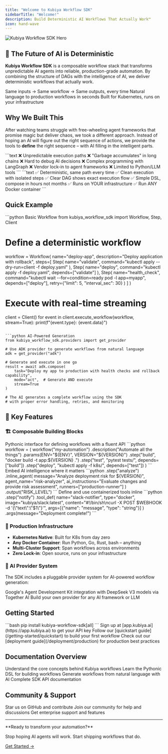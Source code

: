 ```yaml
---
title: "Welcome to Kubiya Workflow SDK"
sidebarTitle: "Welcome!"
description: Build Deterministic AI Workflows That Actually Work™
icon: hand-wave
---
```


<Frame>
  <img 
    src="/assets/images/kubiya-hero.png" 
    alt="Kubiya Workflow SDK Hero" 
    className="rounded-lg shadow-xl"
  />
</Frame>

## 🚀 The Future of AI is Deterministic

**Kubiya Workflow SDK** is a composable workflow stack that transforms unpredictable AI agents into reliable, production-grade automation. By combining the structure of DAGs with the intelligence of AI, we deliver deterministic workflows that actually work.

<CardGroup cols={3}>
  <Card title="Deterministic Execution" icon="bullseye" color="#0088ff">
    Same inputs → Same workflow → Same outputs, every time
  </Card>
  <Card title="AI-Powered Generation" icon="robot" color="#00d4ff">
    Natural language to production workflows in seconds
  </Card>
  <Card title="Production Ready" icon="shield-check" color="#0066cc">
    Built for Kubernetes, runs on your infrastructure
  </Card>
</CardGroup>

## Why We Built This

After watching teams struggle with free-wheeling agent frameworks that promise magic but deliver chaos, we took a different approach. Instead of hoping an AI will figure out the right sequence of actions, we provide the tools to **define** the right sequence – with AI filling in the intelligent parts.

<Tabs>
  <Tab title="Multi-Agent Chaos">
    ```text
    ❌ Unpredictable execution paths
    ❌ "Garbage accumulates" in long chains
    ❌ Hard to debug AI decisions
    ❌ Complex programming with LangGraph
    ❌ Vendor lock-in to agent frameworks
    ❌ Limited to Python/LLM tools
    ```
  </Tab>
  <Tab title="Kubiya DAG Workflows">
    ```text
    ✅ Deterministic, same path every time
    ✅ Clean execution with isolated steps
    ✅ Clear DAG shows exact execution flow
    ✅ Simple DSL, compose in hours not months
    ✅ Runs on YOUR infrastructure
    ✅ Run ANY Docker container
    ```
  </Tab>
</Tabs>

## Quick Example

<CodeGroup>
  ```python Basic Workflow
  from kubiya_workflow_sdk import Workflow, Step, Client

  # Define a deterministic workflow
  workflow = Workflow(
      name="deploy-app",
      description="Deploy application with rollback",
      steps=[
          Step(
              name="validate",
              command="kubectl apply --dry-run=client -f deploy.yaml"
          ),
          Step(
              name="deploy",
              command="kubectl apply -f deploy.yaml",
              depends=["validate"]
          ),
          Step(
              name="health_check",
              command="kubectl wait --for=condition=ready pod -l app=myapp",
              depends=["deploy"],
              retry={"limit": 5, "interval_sec": 30}
          )
      ]
  )

  # Execute with real-time streaming
  client = Client()
  for event in client.execute_workflow(workflow, stream=True):
      print(f"{event.type}: {event.data}")
  ```

  ```python AI-Powered Generation
  from kubiya_workflow_sdk.providers import get_provider

  # Use ADK provider to generate workflows from natural language
  adk = get_provider("adk")

  # Generate and execute in one go
  result = await adk.compose(
      task="Deploy my app to production with health checks and rollback capability",
      mode="act",  # Generate AND execute
      stream=True
  )

  # The AI generates a complete workflow using the SDK
  # with proper error handling, retries, and monitoring
  ```
</CodeGroup>

## 🎯 Key Features

### 🏗️ Composable Building Blocks

<AccordionGroup>
  <Accordion title="Workflow DSL" icon="code">
    Pythonic interface for defining workflows with a fluent API
    ```python
    workflow = (
        workflow("my-automation")
        .description("Automate all the things")
        .params(ENV="${ENV}", VERSION="${VERSION}")
        .step("build", "docker build -t app:${VERSION} .")
        .step("test", "pytest tests/", depends=["build"])
        .step("deploy", "kubectl apply -f k8s/", depends=["test"])
    )
    ```
  </Accordion>

  <Accordion title="AI Agent Integration" icon="brain">
    Embed AI intelligence where it matters
    ```python
    .step("analyze")
    .inline_agent(
        message="Analyze deployment risk for ${VERSION}",
        agent_name="risk-analyzer",
        ai_instructions="Evaluate changes and provide risk assessment",
        runners=["production-runner"]
    )
    .output("RISK_LEVEL")
    ```
  </Accordion>

  <Accordion title="Tool Ecosystem" icon="toolbox">
    Define and use containerized tools inline
    ```python
    .step("notify")
    .tool_def(
        name="slack-notifier",
        type="docker",
        image="kubiya/slack:latest",
        content="#!/bin/sh\ncurl -X POST $WEBHOOK -d '{\"text\":\"$1\"}'",
        args=[{"name": "message", "type": "string"}]
    )
    .args(message="Deployment complete!")
    ```
  </Accordion>
</AccordionGroup>

### 🚀 Production Infrastructure

- **Kubernetes Native**: Built for K8s from day zero
- **Any Docker Container**: Run Python, Go, Rust, bash – anything
- **Multi-Cluster Support**: Span workflows across environments
- **Zero Lock-in**: Open source, runs on your infrastructure

### 🤖 AI Provider System

The SDK includes a pluggable provider system for AI-powered workflow generation:

<CardGroup cols={2}>
  <Card title="ADK Provider" icon="google" href="/providers/adk/getting-started">
    Google's Agent Development Kit integration with DeepSeek V3 models via Together AI
  </Card>
  <Card title="Custom Providers" icon="puzzle" href="/providers/custom-providers">
    Build your own provider for any AI framework or LLM
  </Card>
</CardGroup>

## Getting Started

<Steps>
  <Step title="Install the SDK">
    ```bash
    pip install kubiya-workflow-sdk[all]
    ```
  </Step>
  
  <Step title="Get your API key">
    Sign up at [app.kubiya.ai](https://app.kubiya.ai) to get your API key
  </Step>
  
  <Step title="Create your first workflow">
    Follow our [quickstart guide](/getting-started/quickstart) to build your first workflow
  </Step>
  
  <Step title="Deploy to production">
    Check out our [deployment guide](/deployment/production) for production best practices
  </Step>
</Steps>

## Documentation Overview

<CardGroup cols={2}>
  <Card title="Concepts" icon="lightbulb" href="/getting-started/concepts">
    Understand the core concepts behind Kubiya workflows
  </Card>
  <Card title="Workflow DSL" icon="code" href="/workflows/dsl">
    Learn the Pythonic DSL for building workflows
  </Card>
  <Card title="AI Providers" icon="robot" href="/providers/overview">
    Generate workflows from natural language with AI
  </Card>
  <Card title="API Reference" icon="book" href="/api-reference/client">
    Complete SDK API documentation
  </Card>
</CardGroup>

## Community & Support

<CardGroup cols={3}>
  <Card title="GitHub" icon="github" href="https://github.com/kubiya-ai/workflow-sdk">
    Star us on GitHub and contribute
  </Card>
  <Card title="Discord" icon="discord" href="https://discord.gg/kubiya">
    Join our community for help and discussions
  </Card>
  <Card title="Enterprise" icon="building" href="/enterprise/overview">
    Get enterprise support and features
  </Card>
</CardGroup>

---

<Note>
  **Ready to transform your automation?** 
  
  Stop hoping AI agents will work. Start shipping workflows that do.
  
  [Get Started →](/getting-started/installation)
</Note> 